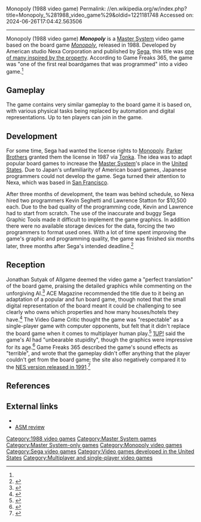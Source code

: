 Monopoly (1988 video game)
Permalink: //en.wikipedia.org/w/index.php?title=Monopoly_%281988_video_game%29&oldid=1221181748
Accessed on: 2024-06-26T17:04:42.563506



------
Monopoly (1988 video game)
{{Infobox video game
| title = Monopoly
| image = Monopoly Master System Cover.jpg
| caption =
| developer = Nexa
| publisher = [[Sega]]
| series = ''[[Monopoly video games|Monopoly]]''
| platforms = [[Master System]]
| released = 1988
| genre = [[Strategy video game|Strategy]], board game
| modes = [[Single-player]], [[multiplayer]]
}}
'''''Monopoly''''' is a [[Master System]] video game based on the board game ''[[Monopoly (game)|Monopoly]]'', released in 1988. Developed by American studio Nexa Corporation and published by [[Sega]], this title was [[Monopoly video games|one of many inspired by the property]]. According to Game Freaks 365, the game was "one of the first real boardgames that was programmed" into a video game.<ref name=":0" />

==Gameplay==
The game contains very similar gameplay to the board game it is based on, with various physical tasks being replaced by automation and digital representations. Up to ten players can join in the game.

==Development==
For some time, Sega had wanted the license rights to [[Monopoly video games|Monopoly]]. [[Parker Brothers]] granted them the license in 1987 via [[Tonka]]. The idea was to adapt popular board games to increase the [[Master System]]'s place in the [[United States]]. Due to Japan's unfamiliarity of American board games, Japanese programmers could not develop the game. Sega turned their attention to Nexa, which was based in [[San Francisco]].

After three months of development, the team was behind schedule, so Nexa hired two programmers Kevin Seghetti and Lawrence Statton for $10,500 each. Due to the bad quality of the programming code, Kevin and Lawrence had to start from scratch. The use of the inaccurate and buggy Sega Graphic Tools made it difficult to implement the game graphics. In addition there were no available storage devices for the data, forcing the two programmers to format used ones. With a lot of time spent improving the game's graphic and programming quality, the game was finished six months later, three months after Sega's intended deadline.<ref>{{cite book |title=Playing at the Next Level: A History of American Sega Games |url=https://books.google.com/books?id=_Fy6jwEACAAJ&pg=PA16 |last=Horowitz |first=Ken |publisher=[[McFarland & Company]] |location=[[Jefferson, North Carolina]] |date=2016-10-19 |pages=16–18 |isbn=978-0-7864-9994-6}}</ref>

==Reception==
Jonathan Sutyak of Allgame deemed the video game a "perfect translation" of the board game, praising the detailed graphics while commenting on the unforgiving AI.<ref>{{Cite web|url=http://www.allgame.com/game.php?id=12056&tab=review|title=Monopoly - Review - allgame|date=2014-11-15|access-date=2016-10-02|url-status=bot: unknown|archiveurl=https://web.archive.org/web/20141115043957/http://www.allgame.com/game.php?id=12056&tab=review|archivedate=2014-11-15}}</ref> ACE Magazine recommended the title due to it being an adaptation of a popular and fun board game, though noted that the small digital representation of the board meant it could be challenging to see clearly who owns which properties and how many houses/hotels they have.<ref>{{Cite web|url=https://archive.org/stream/ace-magazine-16/ACE_Issue_16_1989_Jan#page/n76/mode/1up|title=ACE Magazine Issue 16|website=archive.org|date=January 1989 |access-date=2016-10-02}}</ref> The Video Game Critic thought the game was "respectable" as a single-player game with computer opponents, but felt that it didn't replace the board game when it comes to multiplayer human play.<ref>{{Cite web|url=http://videogamecritic.com/mastermr.htm#Monopoly|title=Sega Master System Reviews M-R by The Video Game Critic|website=videogamecritic.com|access-date=2016-10-02|archive-date=2016-10-02|archive-url=https://web.archive.org/web/20161002055011/http://videogamecritic.com/mastermr.htm?#Monopoly|url-status=dead}}</ref> [[1UP.com|1UP!]] said the game's AI had "unbearable stupidity", though the graphics were impressive for its age.<ref>{{Cite web|url=http://www.1up-games.com/sms/monopoly.html|title=1UP ! Monopoly (SMS)|website=www.1up-games.com|access-date=2016-10-02}}</ref> Game Freaks 365 described the game's sound effects as "terrible", and wrote that the gameplay didn't offer anything that the player couldn't get from the board game; the site also negatively compared it to the [[Monopoly (1991 video game)|NES version released in 1991]].<ref name=":0">{{Cite web|url=http://gamefreaks365.com/review.php?artid=1438|title=Monopoly Review - Game Freaks 365|date=2008-06-29|access-date=2016-10-02|url-status=bot: unknown|archiveurl=https://web.archive.org/web/20080629194338/http://gamefreaks365.com/review.php?artid=1438|archivedate=2008-06-29}}</ref>

==References==
{{Reflist}}

==External links==
{{Portal|Video games|1980s}}
*{{moby game|id=/monopoly_________|name=Monopoly}}
* [https://archive.org/stream/asm_magazine-1989-02/ASM_02_1989#page/n51/mode/2up ASM review]

{{Monopoly}}

[[Category:1988 video games]]
[[Category:Master System games]]
[[Category:Master System-only games]]
[[Category:Monopoly video games]]
[[Category:Sega video games]]
[[Category:Video games developed in the United States]]
[[Category:Multiplayer and single-player video games]]